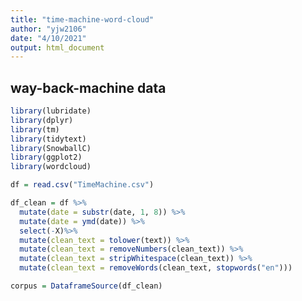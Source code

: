 ```yaml
---
title: "time-machine-word-cloud"
author: "yjw2106"
date: "4/10/2021"
output: html_document
---
```


## way-back-machine data

```r
library(lubridate)
library(dplyr)
library(tm)
library(tidytext)
library(SnowballC)
library(ggplot2)
library(wordcloud)

df = read.csv("TimeMachine.csv")

df_clean = df %>%
  mutate(date = substr(date, 1, 8)) %>%
  mutate(date = ymd(date)) %>%
  select(-X)%>%
  mutate(clean_text = tolower(text)) %>%
  mutate(clean_text = removeNumbers(clean_text)) %>%
  mutate(clean_text = stripWhitespace(clean_text)) %>%
  mutate(clean_text = removeWords(clean_text, stopwords("en")))

corpus = DataframeSource(df_clean)

```
